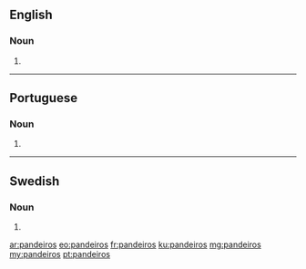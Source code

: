 ==English==

===Noun===
{{head|en|plural}}

# {{plural of|pandeiro|lang=en}}

----

==Portuguese==

===Noun===
{{head|pt|plural}} {{g|m}}

# {{plural of|pandeiro|lang=pt}}

----

==Swedish==

===Noun===
{{head|sv|noun form}}

# {{sv-noun-form-indef-gen|pandeiro}}

[[ar:pandeiros]]
[[eo:pandeiros]]
[[fr:pandeiros]]
[[ku:pandeiros]]
[[mg:pandeiros]]
[[my:pandeiros]]
[[pt:pandeiros]]